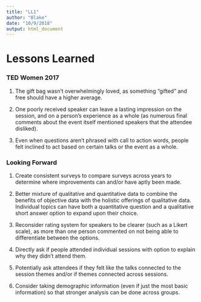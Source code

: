 ```yaml
---
title: "LL1"
author: "Blake"
date: "10/9/2018"
output: html_document
---
```

# Lessons Learned 
### TED Women 2017 
1. The gift bag wasn't overwhelmingly loved, as something "gifted" and free should have a higher average. 

2. One poorly received speaker can leave a lasting impression on the session, and on a person's experience as a whole (as numerous final comments about the event itself mentioned speakers that the attendee disliked). 

3. Even when questions aren't phrased with call to action words, people felt inclined to act based on certain talks or the event as a whole. 

### Looking Forward 
1. Create consistent surveys to compare surveys across years to determine where improvements can and/or have aptly been made. 

2. Better mixture of qualitative and quantitative data to combine the benefits of objective data with the holistic offerings of qualitative data. Individual topics can have both a quantitative question and a qualitative short answer option to expand upon their choice. 

3. Reconsider rating system for speakers to be clearer (such as a Likert scale), as more than one person commented on not being able to differentiate between the options. 

4. Directly ask if people attended individual sessions with option to explain why they didn't attend them. 

5. Potentially ask attendees if they felt like the talks connected to the session themes and/or if themes connected across sessions. 

6. Consider taking demographic information (even if just the most basic information) so that stronger analysis can be done across groups.

